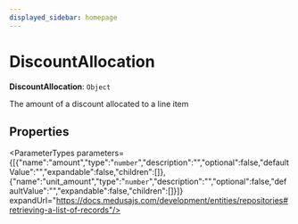 ```yaml
---
displayed_sidebar: homepage
---
```



# DiscountAllocation

 **DiscountAllocation**: `Object`

The amount of a discount allocated to a line item

## Properties

<ParameterTypes parameters={[{"name":"amount","type":"`number`","description":"","optional":false,"defaultValue":"","expandable":false,"children":[]},{"name":"unit_amount","type":"`number`","description":"","optional":false,"defaultValue":"","expandable":false,"children":[]}]} expandUrl="https://docs.medusajs.com/development/entities/repositories#retrieving-a-list-of-records"/>

